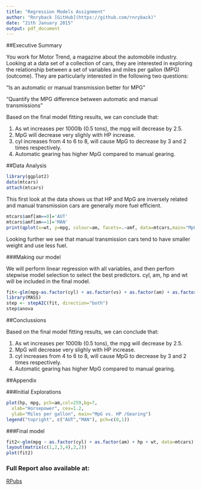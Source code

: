 ```yaml
---
title: "Regression Models Assignment"
author: "Rnryback [GitHub](https://github.com/rnryback)"
date: "21th January 2015"
output: pdf_document
---
```


##Executive Summary

You work for Motor Trend, a magazine about the automobile industry. Looking at a data set of a collection of cars, they are interested in exploring the relationship between a set of variables and miles per gallon (MPG) (outcome). They are particularly interested in the following two questions:

“Is an automatic or manual transmission better for MPG”

"Quantify the MPG difference between automatic and manual transmissions"  

Based on the final model fitting results, we can conclude that:

1. As wt increases per 1000lb (0.5 tons), the mpg will decrease by 2.5.  
2. MpG will decrease very slighly with HP increase.  
3. cyl increases from 4 to 6 to 8, will cause MpG to decrease by 3 and 2 times respectively.  
4. Automatic gearing has higher MpG compared to manual gearing.

##Data Analysis

```r
library(ggplot2)
data(mtcars)
attach(mtcars)
```

This first look at the data shows us that HP and MpG are inversely related and manual transmission cars are generally more fuel efficient.

```r
mtcars$amf[am==0]='AUT'
mtcars$amf[am==1]='MAN'
print(qplot(x=wt, y=mpg, colour=am, facets=.~amf, data=mtcars,main="MpG vs. Weight/Gearing"))

```

Looking further we see that manual transmission cars tend to have smaller weight and use less fuel.

###Making our model

We will perform linear regression with all variables, and then perfom stepwise model selection to select the best predictors. cyl, am, hp and wt will be included in the final model.

```r
fit<-glm(mpg~as.factor(cyl) + as.factor(vs) + as.factor(am) + as.factor(gear) + as.factor(carb) + disp + hp + drat + wt + qsec, data=mtcars)
library(MASS)
step <- stepAIC(fit, direction="both")
step$anova
```


##Conclussions

Based on the final model fitting results, we can conclude that:

1. As wt increases per 1000lb (0.5 tons), the mpg will decrease by 2.5.  
2. MpG will decrease very slighly with HP increase.  
3. cyl increases from 4 to 6 to 8, will cause MpG to decrease by 3 and 2 times respectively.  
4. Automatic gearing has higher MpG compared to manual gearing.

##Appendix

###Initial Explorations
```r

plot(hp, mpg, pch=am,col=259,bg=7,
  xlab="Horsepower", cex=1.2,
  ylab="Miles per gallon", main="MpG vs. HP /Gearing")
legend("topright", c("AUT","MAN"), pch=c(0,1))

```

###Final model
```r
fit2<-glm(mpg ~ as.factor(cyl) + as.factor(am) + hp + wt, data=mtcars)
layout(matrix(c(1,2,3,4),2,2)) 
plot(fit2)
```

### Full Report also available at:
[RPubs](http://rpubs.com/rnryback/rmodels)